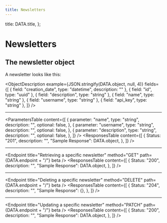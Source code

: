 ```yaml
---
title: Newsletters
---
```



  title: DATA.title,
};


# Newsletters

## The newsletter object

A newsletter looks like this:

<ObjectDescription
  example={JSON.stringify(DATA.object, null, 4)}
  fields={[
    { field: "creation_date", type: "datetime", description: "" },
    { field: "id", type: "uuid" },
    { field: "description", type: "string" },
    { field: "name", type: "string" },
    { field: "username", type: "string" },
    { field: "api_key", type: "string" },
  ]}
/>

<Endpoint title="Listing newsletters" method="GET" path={DATA.endpoint} beta />
<ParametersTable
  content={[
    {
      parameter: "page",
      type: "string",
      description: "A page number within the paginated result set.",
      example: "",
      optional: true,
    },
  ]}
/>
<ResponsesTable
  content={[
    {
      Status: "200",
      description: "",
      "Sample Response": {
        count: 1,
        next: "foo",
        previous: null,
        results: [DATA.object],
      },
    },
  ]}
/>

---

<Endpoint
  title="Creating a new newsletter"
  method="POST"
  path={DATA.endpoint}
  beta
/>
<ParametersTable
  content={[
    {
      parameter: "name",
      type: "string",
      description: "",
      optional: false,
    },
    {
      parameter: "username",
      type: "string",
      description: "",
      optional: false,
    },
    {
      parameter: "description",
      type: "string",
      description: "",
      optional: false,
    },
  ]}
/>
<ResponsesTable
  content={[
    {
      Status: "201",
      description: "",
      "Sample Response": DATA.object,
    },
  ]}
/>

---

<Endpoint
  title="Retrieving a specific newsletter"
  method="GET"
  path={DATA.endpoint + "/<id>"}
  beta
/>
<ResponsesTable
  content={[
    {
      Status: "200",
      description: "",
      "Sample Response": DATA.object,
    },
  ]}
/>

---

<Endpoint
  title="Deleting a specific newsletter"
  method="DELETE"
  path={DATA.endpoint + "/<id>"}
  beta
/>
<ResponsesTable
  content={[
    {
      Status: "204",
      description: "",
      "Sample Response": {},
    },
  ]}
/>

---

<Endpoint
  title="Updating a specific newsletter"
  method="PATCH"
  path={DATA.endpoint + "/<id>"}
  beta
/>
<ResponsesTable
  content={[
    {
      Status: "200",
      description: "",
      "Sample Response": DATA.object,
    },
  ]}
/>
